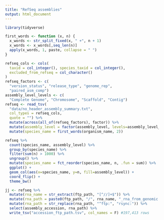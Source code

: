 ```yaml
---
title: "RefSeq assemblies"
output: html_document
---
```


```r
library(tidyverse)
```

```r
first_words <- function (x, n) {
  x_words <- str_split_fixed(x, " +", n + 1)
  x_words <- x_words[,seq_len(n)]
  apply(x_words, 1, paste, collapse = " ")
}
```

```r
refseq_cols <- cols(
  taxid = col_integer(), species_taxid = col_integer(),
  excluded_from_refseq = col_character()
)
refseq_factors <- c(
  "version_status", "release_type", "genome_rep", 
  "paired_asm_comp")
assembly_level_levels <- c(
  "Complete Genome", "Chromosome", "Scaffold", "Contig")
refseq <- read_tsv(
  "data/no_header_assembly_summary.txt",
  col_types = refseq_cols,
  quote = "") %>%
  mutate(across(all_of(refseq_factors), factor)) %>%
  mutate(assembly_level = factor(assembly_level, levels=assembly_level_levels)) %>%
  mutate(species_name = first_words(organism_name, 2))
```

```r
refseq %>%
  count(species_name, assembly_level) %>%
  group_by(species_name) %>%
  filter(sum(n) > 1000) %>%
  ungroup() %>%
  mutate(species_name = fct_reorder(species_name, n, .fun = sum)) %>%
  ggplot() +
  geom_col(aes(x=species_name, y=n, fill=assembly_level)) +
  coord_flip() +
  theme_bw()
```

```r
jj <- refseq %>%
  mutate(rna_name = str_extract(ftp_path, "[^//]+$")) %>%
  mutate(rna_path = paste0(ftp_path, "/", rna_name, "_rna_from_genomic.fna.gz")) %>%
  mutate(rna_path = str_replace(rna_path, "^ftp:", "rsync:")) %>%
  select(assembly_accession, rna_path) %>%
  write_tsv("accession_ftp_path.tsv", col_names = F) #197,413 rows
```


